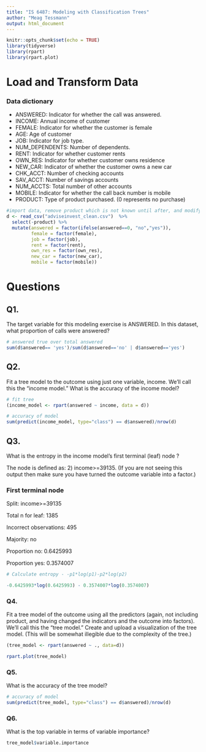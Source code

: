 ```yaml
---
title: "IS 6487: Modeling with Classification Trees"
author: "Meag Tessmann"
output: html_document
---
```


```r
knitr::opts_chunk$set(echo = TRUE)
library(tidyverse)
library(rpart)
library(rpart.plot)


```

# Load and Transform Data

### Data dictionary

- ANSWERED: Indicator for whether the call was answered.
- INCOME:  Annual income of customer
- FEMALE: Indicator for whether the customer is female
- AGE:  Age of customer
- JOB:  Indicator for  job type.
- NUM_DEPENDENTS:  Number of dependents.
- RENT:  Indicator for whether customer rents
- OWN_RES:  Indicator for whether  customer owns residence
- NEW_CAR:  Indicator of whether the  customer owns a new car
- CHK_ACCT: Number of checking accounts
- SAV_ACCT: Number of savings accounts
- NUM_ACCTS:  Total number of   other accounts
- MOBILE:  Indicator for whether the call back number is mobile
- PRODUCT:  Type of product purchased. (0 represents no purchase)

```r
#import data, remove product which is not known until after, and modify variables which should be factors
d <- read_csv("adviseinvest_clean.csv")  %>%
  select(-product) %>% 
  mutate(answered = factor(ifelse(answered==0, "no","yes")),
         female = factor(female),
         job = factor(job),
         rent = factor(rent),
         own_res = factor(own_res),
         new_car = factor(new_car),
         mobile = factor(mobile)) 

```




# Questions

## Q1.  
The target variable for this modeling exercise is ANSWERED.  In this dataset, what proportion of calls were answered?

```r
# answered true over total answered
sum(d$answered== 'yes')/sum(d$answered=='no' | d$answered=='yes')
```

## Q2.  
Fit a tree model to the outcome using just one variable, income. We'll call this the "income model." What is the accuracy of the income model?

```r

# fit tree
(income_model <- rpart(answered ~ income, data = d))

# accuracy of model
sum(predict(income_model, type="class") == d$answered)/nrow(d)

```

## Q3.  
What is the entropy in the income model's first terminal (leaf) node ?

The node is defined as:  2) income>=39135.  (If you are not seeing this output then make sure you have turned the outcome variable into a factor.)

### First terminal node

Split: income>=39135 

Total n for leaf: 1385  

Incorrect observations: 495 

Majority: no 

Proportion no: 0.6425993 

Proportion yes: 0.3574007

```r

# Calculate entropy - -p1*log(p1)-p2*log(p2)

-0.6425993*log(0.6425993) - 0.3574007*log(0.3574007)


```

### Q4.
Fit a tree model of the outcome using all the predictors (again,  not including product, and having changed the indicators and the outcome into factors).  We'll call this the "tree model."  Create and upload a visualization of the tree model. (This will be somewhat illegible due to the complexity of the tree.)



```r

(tree_model <- rpart(answered ~ ., data=d))

rpart.plot(tree_model)

```

### Q5.
What is the accuracy of the tree model?



```r
# accuracy of model
sum(predict(tree_model, type="class") == d$answered)/nrow(d)

```


### Q6. 
What is the top variable in terms of variable importance?


```r

tree_model$variable.importance

```

